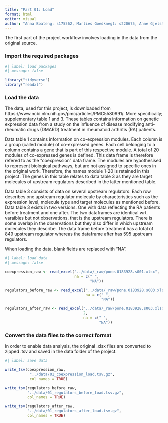 ```yaml
---
title: "Part 01: Load"
format: html
editor: visual
author: "Anna Boateng: s175562, Marlies Goedknegt: s220675, Anne Gjelstrup: s194530, Katja Jagd: s185395, Olivia Ronnenberg: s183359"
---
```


The first part of the project workflow involves loading in the data from the original source.

### Import the required packages

```r
#| label: load packages
#| message: false

library("tidyverse")
library("readxl")

```

### Load the data

The data, used for this project, is downloaded from https://www.ncbi.nlm.nih.gov/pmc/articles/PMC5580991/. More specifically; supplementary table 1 and 3. These tables contains information on genetic expression data from a study on the influence of disease modifying anti-rheumatic drugs (DMARD) treatment in rheumatoid arthritis (RA) patients. 

Data table 1 contains information on co-expression modules. Each column is a group (called module) of co-expressed genes. Each cell belonging to a column contains a gene that is part of this respective module. A total of 20 modules of co-expressed genes is defined. This data frame is therefore refered to as the "coexpression" data frame. The modules are hypothesised to represent biological pathways, but are not assigned to specific ones in the original work. Therefore, the names module 1-20 is retained in this project. The genes in this table relates to data table 3 as they are target molecules of upstream regulators described in the latter mentioned table. 

Data table 3 consists of data on several upstream regulators. Each row describes one upstream regulator molecule by characteristics such as the expression level, molecule type and target molecules as mentioned before. Data table 3 exists in two versions. One with data reflecting the RA patients before treatment and one after. The two dataframes are identical wrt. varaibles but not observations, that is the upstream regulators. There is some overlap in the observations but they also differ in which upstream molecules they describe. The data frame before treatment has a total of 849 upstream regulator whereas the dataframe after has 595 upstream regulators.   

When loading the data, blank fields are replaced with "NA".

```r
#| label: load data
#| message: false

coexpression_raw <- read_excel("../data/_raw/pone.0183928.s001.xlsx",
                               na = c(" ",
                                      "NA"))

regulators_before_raw <- read_excel("../data/_raw/pone.0183928.s003.xlsx",
                                    na = c(" ",
                                           "NA"))

regulators_after_raw <- read_excel("../data/_raw/pone.0183928.s003.xlsx",
                                   2,
                                   na = c(" ",
                                          "NA"))

```

### Convert the data files to the correct format

In order to enable data analysis, the original .xlsx files are converted to zipped .tsv and saved in the data folder of the project.

```r
#| label: save data

write_tsv(coexpression_raw,
           "../data/01_coexpression_load.tsv.gz",
           col_names = TRUE)

write_tsv(regulators_before_raw,
          "../data/01_regulators_before_load.tsv.gz",
          col_names = TRUE)

write_tsv(regulators_after_raw,
          "../data/01_regulators_after_load.tsv.gz",
          col_names = TRUE)
```
